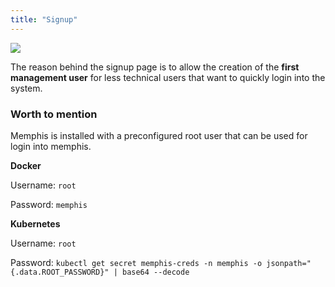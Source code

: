 ```yaml
---
title: "Signup"
---
```


![](/images/Screen%20Shot%202022-09-19%20at%2012.00.10.png)

The reason behind the signup page is to allow the creation of the **first management user** for less technical users that want to quickly login into the system.

### Worth to mention

Memphis is installed with a preconfigured root user that can be used for login into memphis.

**Docker**

Username: `root`

Password: `memphis`

**Kubernetes**

Username: `root`

Password: `kubectl get secret memphis-creds -n memphis -o jsonpath="{.data.ROOT_PASSWORD}" | base64 --decode`